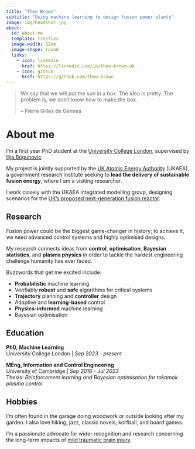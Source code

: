 ```yaml
---
title: "Theo Brown"
subtitle: "Using machine learning to design fusion power plants"
image: img/headshot.jpg
about:
  id: about-me
  template: trestles
  image-width: 12em
  image-shape: round
  links:
    - icon: linkedin
      href: https://linkedin.com/in/theo-brown-uk
    - icon: github
      href: https://github.com/theo-brown
---
```


:::{#about-me}

> We say that we will put the sun in a box. The idea is pretty. The problem is, we don't know how to make the box.
> 
> -- Pierre Gilles de Gennes

# About me 

I'm a first year PhD student at the [University College London](https://www.ucl.ac.uk/electronic-electrical-engineering/), supervised by [Ilija Bogunovic](https://ilijabogunovic.com/).

My project is jointly supported by the [UK Atomic Energy Authority](https://www.gov.uk/government/organisations/uk-atomic-energy-authority/about) (UKAEA), a government research institute seeking to **lead the delivery of sustainable fusion energy**, where I am a visiting researcher.

I work closely with the UKAEA integrated modelling group, designing scenarios for the [UK's proposed next-generation fusion reactor](https://step.ukaea.uk/).

:::

## Research

Fusion power could be the biggest game-changer in history; to achieve it, we need advanced control systems and highly optimised designs.

My research connects ideas from **control**, **optimisation**, **Bayesian statistics**, and **plasma physics** in order to tackle the hardest engineering challenge humanity has ever faced.

Buzzwords that get me excited include:

- **Probabilistic** machine learning
- Verifiably **robust** and **safe** algorithms for critical systems
- **Trajectory** planning and **controller** design
- Adaptive and **learning-based** control
- **Physics-informed** machine learning
- Bayesian optimisation

## Education

**PhD, Machine Learning**
<br>
University College London | *Sep 2023 - present*

**MEng, Information and Control Engineering**
<br>
University of Cambridge | *Sep 2016 - Jul 2023*
<br>
Thesis: *Reinforcement learning and Bayesian optimisation for tokamak plasma control* 

## Hobbies

I'm often found in the garage doing woodwork or outside looking after my garden. 
I also love hiking, jazz, classic novels, korfball, and board games.

I'm a passionate advocate for wider recognition  and research concerning the long-term impacts of [mild traumatic brain injury](https://www.cam.ac.uk/research/news/almost-half-of-people-with-concussion-still-show-symptoms-of-brain-injury-six-months-later).
